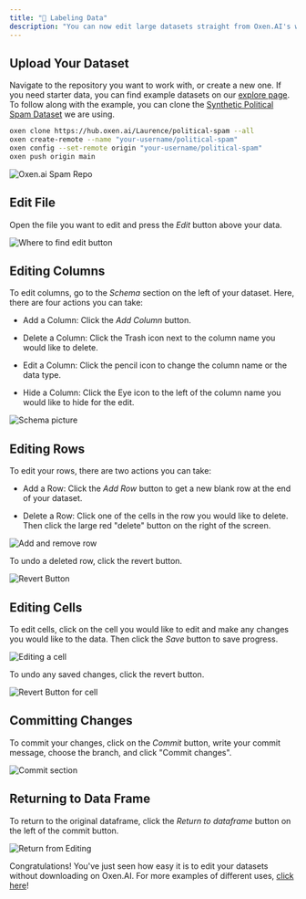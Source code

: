 ```yaml
---
title: "📝 Labeling Data"
description: "You can now edit large datasets straight from Oxen.AI's website without downloading the dataset."
---
```


## Upload Your Dataset

Navigate to the repository you want to work with, or create a new one. If you need starter data, you can find example datasets on our [explore page](https://www.oxen.ai/explore). To follow along with the example, you can clone the [Synthetic Political Spam Dataset](https://www.oxen.ai/Laurence/political-spam) we are using.

```bash
oxen clone https://hub.oxen.ai/Laurence/political-spam --all
oxen create-remote --name "your-username/political-spam"
oxen config --set-remote origin "your-username/political-spam"
oxen push origin main
```

<img alt="Oxen.ai Spam Repo" classname="block" src="/images/spam_dataset.png" />

## Edit File

Open the file you want to edit and press the *Edit* button above your data.

<img alt="Where to find edit button" classname="block" src="/images/edit_button.png" />

## Editing Columns

To edit columns, go to the *Schema* section on the left of your dataset. Here, there are four actions you can take:

* Add a Column: Click the *Add Column* button.

* Delete a Column: Click the Trash icon next to the column name you would like to delete.

* Edit a Column: Click the pencil icon to change the column name or the data type.

* Hide a Column: Click the Eye icon to the left of the column name you would like to hide for the edit.

<img alt="Schema picture" classname="block" src="/images/columns_edit.png" />

## Editing Rows

To edit your rows, there are two actions you can take:

* Add a Row: Click the *Add Row* button to get a new blank row at the end of your dataset.

* Delete a Row: Click one of the cells in the row you would like to delete. Then click the large red "delete" button on the right of the screen.

<img alt="Add and remove row" classname="block" src="/images/add_row.png" />

To undo a deleted row, click the revert button.

<img alt="Revert Button" classname="block" src="/images/revert_button.png" />

## Editing Cells

To edit cells, click on the cell you would like to edit and make any changes you would like to the data. Then click the *Save* button to save progress.

<img alt="Editing a cell" classname="block" src="/images/edit_cell.png" />

To undo any saved changes, click the revert button.

<img alt="Revert Button for cell" classname="block" src="/images/revert_cell_changes.png" />

## Committing Changes

To commit your changes, click on the *Commit* button, write your commit message, choose the branch, and click "Commit changes".

<img alt="Commit section" classname="block" src="/images/commit_ed.png" />

## Returning to Data Frame

To return to the original dataframe, click the *Return to dataframe* button on the left of the commit button.

<img alt="Return from Editing" classname="block" src="/images/return_from_edf.png" />

Congratulations! You've just seen how easy it is to edit your datasets without downloading on Oxen.AI. For more examples of different uses, [click here](/use-cases/sentiment-analysis)!